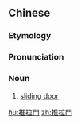 {{also|推拉门}}
==Chinese==
{{zh-forms|s=推拉门|type=21}}

===Etymology===
{{zh-compound|推拉|門|pushing and pulling|door}}

===Pronunciation===
{{zh-pron
|m=tuīlāmén
|cat=n
}}

===Noun===
{{zh-noun}}

# [[sliding door]]

[[hu:推拉門]]
[[zh:推拉門]]